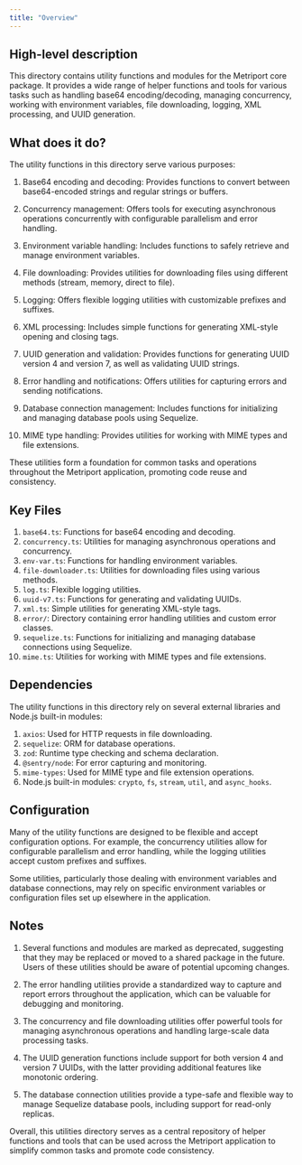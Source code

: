 ```yaml
---
title: "Overview"
---
```


## High-level description
This directory contains utility functions and modules for the Metriport core package. It provides a wide range of helper functions and tools for various tasks such as handling base64 encoding/decoding, managing concurrency, working with environment variables, file downloading, logging, XML processing, and UUID generation.

## What does it do?
The utility functions in this directory serve various purposes:

1. Base64 encoding and decoding: Provides functions to convert between base64-encoded strings and regular strings or buffers.

2. Concurrency management: Offers tools for executing asynchronous operations concurrently with configurable parallelism and error handling.

3. Environment variable handling: Includes functions to safely retrieve and manage environment variables.

4. File downloading: Provides utilities for downloading files using different methods (stream, memory, direct to file).

5. Logging: Offers flexible logging utilities with customizable prefixes and suffixes.

6. XML processing: Includes simple functions for generating XML-style opening and closing tags.

7. UUID generation and validation: Provides functions for generating UUID version 4 and version 7, as well as validating UUID strings.

8. Error handling and notifications: Offers utilities for capturing errors and sending notifications.

9. Database connection management: Includes functions for initializing and managing database pools using Sequelize.

10. MIME type handling: Provides utilities for working with MIME types and file extensions.

These utilities form a foundation for common tasks and operations throughout the Metriport application, promoting code reuse and consistency.

## Key Files

1. `base64.ts`: Functions for base64 encoding and decoding.
2. `concurrency.ts`: Utilities for managing asynchronous operations and concurrency.
3. `env-var.ts`: Functions for handling environment variables.
4. `file-downloader.ts`: Utilities for downloading files using various methods.
5. `log.ts`: Flexible logging utilities.
6. `uuid-v7.ts`: Functions for generating and validating UUIDs.
7. `xml.ts`: Simple utilities for generating XML-style tags.
8. `error/`: Directory containing error handling utilities and custom error classes.
9. `sequelize.ts`: Functions for initializing and managing database connections using Sequelize.
10. `mime.ts`: Utilities for working with MIME types and file extensions.

## Dependencies
The utility functions in this directory rely on several external libraries and Node.js built-in modules:

1. `axios`: Used for HTTP requests in file downloading.
2. `sequelize`: ORM for database operations.
3. `zod`: Runtime type checking and schema declaration.
4. `@sentry/node`: For error capturing and monitoring.
5. `mime-types`: Used for MIME type and file extension operations.
6. Node.js built-in modules: `crypto`, `fs`, `stream`, `util`, and `async_hooks`.

## Configuration
Many of the utility functions are designed to be flexible and accept configuration options. For example, the concurrency utilities allow for configurable parallelism and error handling, while the logging utilities accept custom prefixes and suffixes.

Some utilities, particularly those dealing with environment variables and database connections, may rely on specific environment variables or configuration files set up elsewhere in the application.

## Notes
1. Several functions and modules are marked as deprecated, suggesting that they may be replaced or moved to a shared package in the future. Users of these utilities should be aware of potential upcoming changes.

2. The error handling utilities provide a standardized way to capture and report errors throughout the application, which can be valuable for debugging and monitoring.

3. The concurrency and file downloading utilities offer powerful tools for managing asynchronous operations and handling large-scale data processing tasks.

4. The UUID generation functions include support for both version 4 and version 7 UUIDs, with the latter providing additional features like monotonic ordering.

5. The database connection utilities provide a type-safe and flexible way to manage Sequelize database pools, including support for read-only replicas.

Overall, this utilities directory serves as a central repository of helper functions and tools that can be used across the Metriport application to simplify common tasks and promote code consistency.